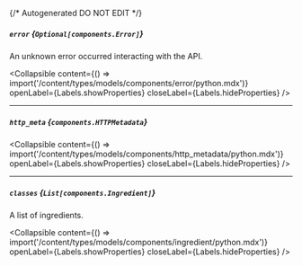 {/* Autogenerated DO NOT EDIT  */}

##### `error` *{`Optional[components.Error]`}*
An unknown error occurred interacting with the API.

<Collapsible content={() => import('/content/types/models/components/error/python.mdx')} openLabel={Labels.showProperties} closeLabel={Labels.hideProperties} />


---
##### `http_meta` *{`components.HTTPMetadata`}*

<Collapsible content={() => import('/content/types/models/components/http_metadata/python.mdx')} openLabel={Labels.showProperties} closeLabel={Labels.hideProperties} />


---
##### `classes` *{`List[components.Ingredient]`}*
A list of ingredients.

<Collapsible content={() => import('/content/types/models/components/ingredient/python.mdx')} openLabel={Labels.showProperties} closeLabel={Labels.hideProperties} />



